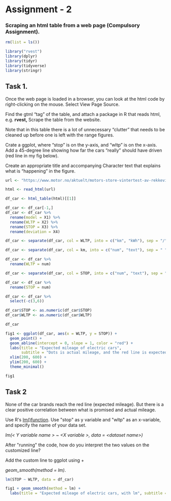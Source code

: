 # Assignment - 2

### Scraping an html table from a web page (Compulsory Assignment).

```r
rm(list = ls())

library("rvest")
library(dplyr)
library(tidyr)
library(tidyverse)
library(stringr)
```

## Task 1.

Once the web page is loaded in a browser, you can look at the html code by right-clicking on the mouse. Select View Page Source.

Find the gtml "tag" of the table, and attach a package in R that reads html, e.g. **rvest,** Scrape the table from the website.

Note that in this table there is a lot of unnecessary "clutter" that needs to be cleaned up before one is left with the range figures.

Crate a ggplot, where "stop" is on the y-axis, and "wltp" is on the x-axis. Add a 45-degree line showing how far the cars "really" should have driven (red line in my fig below).

Create an appropriate title and accompanying Character text that explains what is "happening" in the figure.

```r
url <- "https://www.motor.no/aktuelt/motors-store-vintertest-av-rekkevidde-pa-elbiler/217132"

html <- read_html(url)

df_car <- html_table(html)[[1]]
```

```r
df_car <- df_car[-1,]
df_car <- df_car %>%
  rename(model = X1) %>%
  rename(WLTP = X2) %>%
  rename(STOP = X3) %>%
  rename(deviation = X4)

df_car <- separate(df_car, col = WLTP, into = c("km", "kWh"), sep = "/")

df_car <- separate(df_car, col = km, into = c("num", "text"), sep = " ")

df_car <- df_car %>%
  rename(WLTP = num)

df_car <- separate(df_car, col = STOP, into = c("num", "text"), sep = " ")

df_car <- df_car %>%
  rename(STOP = num)

df_car <- df_car %>%
  select(-c(3,6))

df_car$STOP <- as.numeric(df_car$STOP)
df_car$WLTP <- as.numeric(df_car$WLTP)

df_car
```

```r
fig1 <- ggplot(df_car, aes(x = WLTP, y = STOP)) +
  geom_point() +
  geom_abline(intercept = 0, slope = 1, color = "red") +
  labs(title = "Expected mileage of electric cars",
       subtitle = "Dots is actual mileage, and the red line is expected") +
  xlim(200, 600) +
  ylim(200, 600) +
  theme_minimal()

fig1
```

## Task 2

None of the car brands reach the red line (expected mileage). But there is a clear positive correlation between what is promised and actual mileage. 

Use R\'s [lm()function](https://www.rdocumentation.org/packages/stats/versions/3.6.2/topics/lm). Use \"stop\" as y variable and \"wltp\" as an x-variable, and specify the name of your data set. 

*lm(\< Y variable name \> \~ \<X variable \>, data = \<dataset name\>)* \

After \"running\" the code, how do you interpret the two values on the customized line?

Add the custom line to ggplot using +

*geom_smooth(method = lm)*. 

```r
lm(STOP ~ WLTP, data = df_car)
```

```r
fig1 + geom_smooth(method = lm) +
  labs(title = "Expected mileage of electric cars, with lm", subtitle = "Blue line is lm() of STOP and WLTP")
```

\
\
